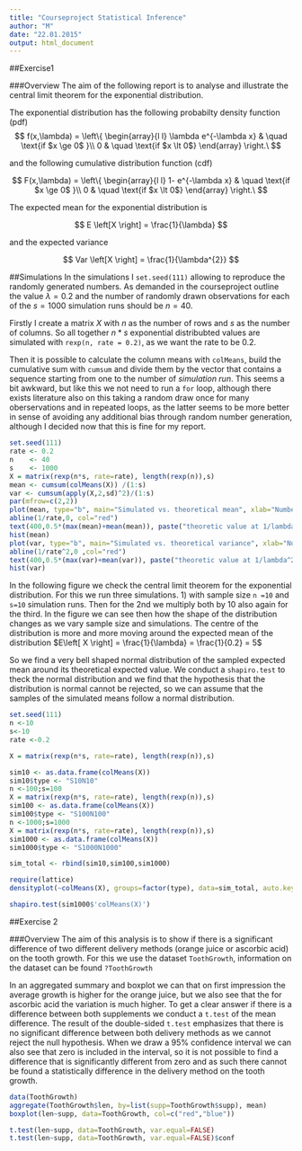 ```yaml
---
title: "Courseproject Statistical Inference"
author: "M"
date: "22.01.2015"
output: html_document
---
```


##Exercise1

###Overview
The aim of the following report is to analyse and illustrate the central limit theorem for the exponential distribution.

The exponential distribution has the following probabilty density function (pdf)
$$ f(x,\lambda) = \left\{
  \begin{array}{l l}
    \lambda e^{-\lambda x} & \quad \text{if $x \ge 0$ }\\
    0 & \quad \text{if $x \lt 0$}
  \end{array} \right.\ $$
  
and the following cumulative distribution function (cdf)

$$ F(x,\lambda) = \left\{
  \begin{array}{l l}
    1- e^{-\lambda x} & \quad \text{if $x \ge 0$ }\\
    0 & \quad \text{if $x \lt 0$}
  \end{array} \right.\ $$



The expected mean for the exponential distribution is

$$ E \left[X \right] = \frac{1}{\lambda} $$


and the expected variance

$$ Var \left[X \right] = \frac{1}{\lambda^{2}} $$



##Simulations
In the simulations I `set.seed(111)` allowing to reproduce the randomly generated numbers. As demanded in the
courseproject outline the value $\lambda = 0.2$ and the number of randomly drawn observations for each of the $s=1000$ simulation runs should be $n=40$.

Firstly I create a matrix $X$ with $n$ as the number of rows and $s$ as the number of columns. So all together $n*s$ exponential distribubted values are simulated with  `rexp(n, rate = 0.2)`, as we want the rate to be 0.2.

Then it is possible to calculate the column means with `colMeans`, build the cumulative sum with `cumsum` and divide them by the vector that contains a sequence starting from one to the number of *simulation run*. This seems a bit awkward, but like this we not need to run a `for` loop, although there exists literature also on this taking a random draw once for many oberservations and in repeated loops, as the latter seems to be more better in sense of avoiding any additional bias through random number generation, although I decided now that this is fine for my report.

```r
set.seed(111)
rate <- 0.2
n    <- 40
s    <- 1000
X = matrix(rexp(n*s, rate=rate), length(rexp(n)),s)
mean <- cumsum(colMeans(X)) /(1:s)
var <- cumsum(apply(X,2,sd)^2)/(1:s)
par(mfrow=c(2,2))
plot(mean, type="b", main="Simulated vs. theoretical mean", xlab="Number of simulations")
abline(1/rate,0, col="red")
text(400,0.5*(max(mean)+mean(mean)), paste("theoretic value at 1/lambda = ", 1/rate))
hist(mean)
plot(var, type="b", main="Simulated vs. theoretical variance", xlab="Number of simulations")
abline(1/rate^2,0 ,col="red")
text(400,0.5*(max(var)+mean(var)), paste("theoretic value at 1/lambda^2 = ", 1/rate^2))
hist(var)

```


In the following figure we check the central limit theorem for the exponential distribution. For this we run three simulations. 1) with sample size `n =10` and `s=10` simulation runs. Then for the 2nd we multiply both by 10 also again for the third.
In the figure we can see then how the shape of the distribution changes as we vary sample size and simulations. The centre of the distribution is more and more moving around the expected mean of the distribution $E\left[ X \right] = \frac{1}{\lambda} = \frac{1}{0.2} = 5$

So we find a very bell shaped normal distribution of the sampled expected mean around its theoretical expected value. We conduct a `shapiro.test` to theck the normal distribution and we find that the hypothesis that the distribution is normal cannot be rejected, so we can assume that the samples of the simulated means follow a normal distribution.


```r
set.seed(111)
n <-10
s<-10
rate <-0.2

X = matrix(rexp(n*s, rate=rate), length(rexp(n)),s)

sim10 <- as.data.frame(colMeans(X))
sim10$type <- "S10N10"
n <-100;s=100
X = matrix(rexp(n*s, rate=rate), length(rexp(n)),s)
sim100 <- as.data.frame(colMeans(X))
sim100$type <- "S100N100"
n <-1000;s=1000
X = matrix(rexp(n*s, rate=rate), length(rexp(n)),s)
sim1000 <- as.data.frame(colMeans(X))
sim1000$type <- "S1000N1000"

sim_total <- rbind(sim10,sim100,sim1000)

require(lattice)
densityplot(~colMeans(X), groups=factor(type), data=sim_total, auto.key=TRUE, main="sample of mean for exponential distribution and lambda 0.2", xlab="", lwd=3)

shapiro.test(sim1000$'colMeans(X)')

```

##Exercise 2

###Overview
The aim of this analysis is to show if there is a significant difference of two different delivery methods (orange juice or ascorbic acid) on the tooth growth. For this we use the dataset
`ToothGrowth`, information on the dataset can be found `?ToothGrowth`

In an aggregated summary and boxplot we can that on first impression the average growth is higher for the orange juice, but we also see that the for ascorbic acid the variation is much higher. 
To get a clear answer if there is a difference between both supplements we conduct a `t.test` of the mean difference.
The result of the double-sided `t.test` emphasizes that there is no significant difference between both delivery methods as we cannot reject the null hypothesis. When we draw a 95% confidence interval we can also see that zero is included in the interval, so it is not possible to find a difference that is significantly different from zero and as such there cannot be found a statistically difference in the delivery method on the tooth growth.

```r
data(ToothGrowth)
aggregate(ToothGrowth$len, by=list(supp=ToothGrowth$supp), mean)
boxplot(len~supp, data=ToothGrowth, col=c("red","blue"))

t.test(len~supp, data=ToothGrowth, var.equal=FALSE)
t.test(len~supp, data=ToothGrowth, var.equal=FALSE)$conf

```

